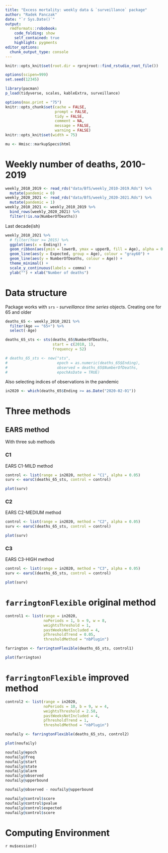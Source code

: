 ```yaml
---
title: "Excess mortality: weekly data & `surveillance` package"
author: "Radek Panczak"
date: "`r Sys.Date()`"
output:
  rmdformats::robobook:
    code_folding: show
    self_contained: true
    highlight: pygments
editor_options: 
  chunk_output_type: console
---
```



```r
knitr::opts_knit$set(root.dir = rprojroot::find_rstudio_root_file())

options(scipen=999)
set.seed(12345)

library(pacman)
p_load(tidyverse, scales, kableExtra, surveillance)

options(max.print = "75")
knitr::opts_chunk$set(cache = FALSE,
                      prompt = FALSE,
                      tidy = FALSE,
                      comment = NA,
                      message = FALSE,
                      warning = FALSE)
knitr::opts_knit$set(width = 75)

mu <- Hmisc::markupSpecs$html
```

<!-- ----------------------------------------------------- -->

# Weekly number of deaths, 2010-2019

```r
weekly_2010_2019 <- read_rds("data/BfS/weekly_2010-2019.Rds") %>% 
  mutate(pandemic = 0)
weekly_2020_2021 <- read_rds("data/BfS/weekly_2020-2021.Rds") %>% 
  mutate(pandemic = 1)
weekly_2010_2021 <- weekly_2010_2019 %>% 
  bind_rows(weekly_2020_2021) %>% 
  filter(!is.na(NumberOfDeaths))
```

Last decade(ish)

```r
weekly_2010_2021 %>% 
  # filter(Year >= 2015) %>% 
  ggplot(aes(x = Ending)) +
  geom_ribbon(aes(ymin = lowerB, ymax = upperB, fill = Age), alpha = 0.1) +
  geom_line(aes(y = Expected, group = Age), colour = "gray60") + 
  geom_line(aes(y = NumberOfDeaths, colour = Age)) + 
  theme_minimal() + 
  scale_y_continuous(labels = comma) +
  ylab("") + xlab("Number of deaths")
```

# Data structure

Package works with `srs` - *surveillance time series* objects. Creating one for 65 and older

```r
deaths_65 <- weekly_2010_2021 %>% 
  filter(Age == "65+") %>% 
  select(-Age)

deaths_65_sts <- sts(deaths_65$NumberOfDeaths, 
                     start = c(2010, 1), 
                     frequency = 52)

# deaths_65_sts <- new("sts", 
#                      epoch = as.numeric(deaths_65$Ending),
#                      observed = deaths_65$NumberOfDeaths, 
#                      epochAsDate = TRUE)
```

Also selecting indices of observations in the pandemic

```r
in2020 <- which(deaths_65$Ending >= as.Date("2020-02-01"))
```

# Three methods 

##  EARS method {.tabset}

With three sub methods

### C1

EARS C1-MILD method 

```r
control <- list(range = in2020, method = "C1", alpha = 0.05)
surv <- earsC(deaths_65_sts, control = control)
```

```r
plot(surv)
```

### C2

EARS C2-MEDIUM method

```r
control <- list(range = in2020, method = "C2", alpha = 0.05)
surv <- earsC(deaths_65_sts, control = control)
```

```r
plot(surv)
```

### C3

EARS C3-HIGH method

```r
control <- list(range = in2020, method = "C3", alpha = 0.05)
surv <- earsC(deaths_65_sts, control = control)
```

```r
plot(surv)
```

# `farringtonFlexible` original method

```r
control1 <- list(range = in2020, 
                 noPeriods = 1, b = 9, w = 8,
                 weightsThreshold = 1, 
                 pastWeeksNotIncluded = 4,
                 pThresholdTrend = 0.05, 
                 thresholdMethod = "nbPlugin")

farrington <- farringtonFlexible(deaths_65_sts, control1)
```

```r
plot(farrington)
```

# `farringtonFlexible` improved method

```r
control2 <- list(range = in2020, 
                 noPeriods = 10, b = 9, w = 4,
                 weightsThreshold = 2.58, 
                 pastWeeksNotIncluded = 4,
                 pThresholdTrend = 1, 
                 thresholdMethod = "nbPlugin")

noufaily <- farringtonFlexible(deaths_65_sts, control2)
```

```r
plot(noufaily)
```


```r
noufaily@epoch
noufaily@freq
noufaily@start
noufaily@state
noufaily@alarm
noufaily@observed
noufaily@upperbound

noufaily@observed - noufaily@upperbound

noufaily@control$score
noufaily@control$pvalue
noufaily@control$expected
noufaily@control$score

```

<!-- ----------------------------------------------------- -->

# Computing Environment

`r mu$session()`